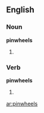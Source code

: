 ==English==

===Noun===
'''pinwheels'''

# {{plural of|[[pinwheel]]}}

===Verb===
'''pinwheels'''

# {{third-person singular of|[[pinwheel]]}}

[[ar:pinwheels]]